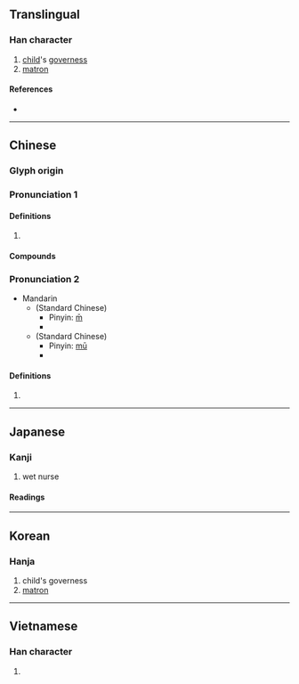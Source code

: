 {{character info/new}}
==Translingual==

===Han character===
{{Han char|rn=38|rad=女|as=05|sn=8|four=47450|canj=VWYI|ids=⿰女母}}

# [[child]]'s [[governess]]
# [[matron]]

====References====
* {{Han ref|kx=0258.090|dkj=06159|dj=0523.150|hdz=21041.130|uh=59C6|ud=22982|bh=A969|bd=43369}}

----

==Chinese==
{{zh-forms}}

===Glyph origin===
{{Han etym}}

===Pronunciation 1===
{{zh-pron
|m=mǔ
|c=mou5
|h=pfs=mê
|md=
|mn=qz:bió/xm,zz:bó͘/qz,xm:bú/twvk,zz:bó/ḿ
|mn_note=bió/bó͘ - literary; bú/bó - vernacular; ḿ - vernacular (俗)
|mna=Taiwanese-The_Vowel_m2.ogg
|mn-t=m2
|w=
|mc=y
|oc=y
|cat=
}}

====Definitions====
{{zh-hanzi}}

# {{rfdef|zh}}

====Compounds====
{{zh-der|媬姆|大姆|大姆子|姆嬸|保姆|山姆叔叔|姆姆|哈姆雷特|歐姆|歐姆定律|阿姆|西姆孫線|萊姆果|褓姆|蘭姆酒|萊姆酒|阿姆河|阿薩姆}}

===Pronunciation 2===
<!--
{{zh-pron
|m=m̄,mū
|cat=
}}
-->
{{attention|zh}}
* Mandarin
** (Standard Chinese)
*** Pinyin: [[m̄]]
*** {{IPA|lang=cmn|/m̩⁵⁵/}}
** (Standard Chinese)
*** Pinyin: [[mū]]
*** {{IPA|lang=cmn|/mu⁵⁵/}}

====Definitions====
{{zh-hanzi}}

# {{zh-only|姆媽}}

----

==Japanese==

===Kanji===
{{ja-kanji|grade=uc|rs=女05}}

# wet nurse

====Readings====
{{ja-readings
|goon=も
|kanon=ぼ
|kun=うば-, かしずき
}}

----

==Korean==

===Hanja===
{{ko-hanja|hangeul=모|rv=mo|mr=mo}}

# child's governess
# [[matron]]

----

==Vietnamese==

===Han character===
{{vi-hantu|[[mỗ]], [[mẫu]]|rs=女05}}

# {{defn|lang=vi|sort=女05}}
